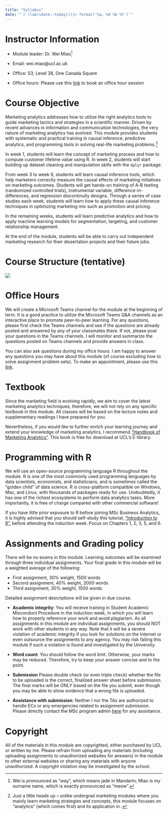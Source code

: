 ```yaml
---
title: "Syllabus"
date: "`r (lubridate::today())|> format('%a, %d %b %Y')`"
---
```


# Instructor Information

-   Module leader: Dr. Wei Miao[^1]

-   Email: wei.miao\@ucl.ac.uk

-   Office: S3, Level 38, One Canada Square

-   Office hours: Please use this [link](https://fantastical.app/miao87216932/marketing-analytics-office-hours) to book an office hour session

[^1]: Wei is pronounced as "way", which means jade in Mandarin; Miao is my surname name, which is exactly pronounced as "meow".

# Course Objective

Marketing analytics addresses how to utilize the right analytics tools to guide marketing tactics and strategies in a scientific manner. Driven by recent advances in information and communication technologies, the very nature of marketing analytics has evolved. This module provides students with systematic and practical training in causal inference, predictive analytics, and programming tools in solving real-life marketing problems.[^2]

[^2]: Just a little heads up -- unlike undergrad marketing modules where you mainly learn marketing strategies and concepts, this module focuses on "analytics" (which comes first) and its application in .

In week 1, students will learn the concept of marketing process and how to compute customer lifetime value using R.  In week 2, students will start building up dataset cleaning and manipulation skills with the `dplyr` package. 

From week 3 to week 6, students will learn causal inference tools, which help marketers correctly measure the causal effects of marketing initiatives on marketing outcomes. Students will get hands-on training of A-B testing (randomized controlled trials), instrumental variable, difference-in-differences, and regression discontinuity designs. Through a series of case studies each week, students will learn how to apply these causal inference techniques in optimizing marketing mix such as promotion and pricing. 

In the remaining weeks, students will learn predictive analytics and how to apply machine learning models for segmentation, targeting, and customer relationship management.

At the end of the module, students will be able to carry out independent marketing research for their dissertation projects and their future jobs.

# Course Structure (tentative)

![](images/course structure.png)

# Office Hours

We will create a Microsoft Teams channel for the module at the beginning of term. It is a good practice to utilize the Microsoft Teams Q&A channels as an interactive place to promote peer-to-peer learning. For any questions, please first check the Teams channels and see if the questions are already posted and answered by any of your classmates there. If not, please post your questions in the Teams channels. I will monitor and summarize the questions posted on Teams channels and provide answers in class.

You can also ask questions during my office hours. I am happy to answer any questions you may have about this module (of course excluding how to solve assignment problem sets). To make an appointment, please use this [link](https://fantastical.app/miao87216932/marketing-analytics-office-hours).

# Textbook

Since the marketing field is evolving rapidly, we aim to cover the latest marketing analytics techniques; therefore, we will not rely on any specific textbook in this module. All classes will be based on the lecture notes and supplementary readings I have prepared for you.

Nevertheless, if you would like to further enrich your learning journey and extend your knowledge of marketing analytics, I recommend ["Handbook of Marketing Analytics"](https://ucl-new-primo.hosted.exlibrisgroup.com/permalink/f/5qfvbu/UCL_LMS_DS51237610180004761). This book is free for download at UCL's E-library.

# Programming with R

We will use an open-source programming language R throughout the module. R is one of the most commonly used programming languages by data scientists, economists, and statisticians, and is sometimes called the "golden child" of data science. R is cross-platform compatible on Windows, Mac, and Linux, with thousands of packages ready for use. Undoubtedly, it has one of the richest ecosystems to perform data analytics tasks. More importantly, it is free of charge compared with other commercial software!

If you have little prior exposure to R before joining MSc Business Analytics, it is highly advised that you should self-study this tutorial, ["Introduction to R"](https://cran.r-project.org/doc/manuals/r-release/R-intro.pdf), before attending the induction week. Focus on Chapters 1, 2, 3, 5, and 6.

# Assignments and Grading policy

There will be no exams in this module. Learning outcomes will be examined through three individual assignments. Your final grade in this module will be a weighted average of the following:

-   First assignment, 30% weight, 1500 words
-   Second assignment, 40% weight, 2000 words
-   Third assignment, 30% weight, 1500 words

Detailed assignment descriptions will be given in due course.

-   **Academic integrity**: You will receive training in Student Academic Misconduct Procedure in the induction week, in which you will learn how to properly reference your work and avoid plagiarism. As all assignments in this module are individual assignments, you should NOT work with other students in any way. Note that it will be a severe violation of academic integrity if you look for solutions on the Internet or even outsource the assignments to any agency. You may risk failing this module if such a violation is found and investigated by the University.

-   **Word count**: You should follow the word limit. Otherwise, your marks may be reduced. Therefore, try to keep your answer concise and to the point.

-   **Submission** Please double check (or even triple check) whether the file to be uploaded is the correct, finalized answer sheet before submission. The final marks will be ONLY based on the file you submit, even though you may be able to show evidence that a wrong file is uploaded. 

-   **Assistance with submission**: Neither I nor the TAs are authorized to handle ECs or any emergencies related to assignment submission. Please directly contact the MSc program admin [here](mailto:%20mgmt.ba-admin@ucl.ac.uk) for any assistance.

# Copyright

All of the materials in this module are copyrighted, either purchased by UCL or written by me. Please refrain from uploading any materials (including uploading assignments to unauthorized websites for answers) in the module to other external websites or sharing any materials with anyone unauthorized. A copyright violation may be investigated by the school.
